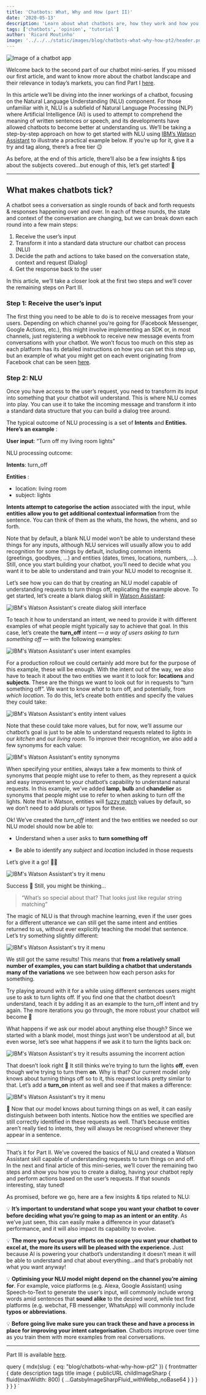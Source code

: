 ```yaml
---
title: 'Chatbots: What, Why and How (part II)'
date: '2020-05-13'
description: 'Learn about what chatbots are, how they work and how you can build your own'
tags: ['chatbots', 'opinion', 'tutorial']
author: 'Ricard Moutinho'
image: '../../../static/images/blog/chatbots-what-why-how-pt2/header.png'
---
```



<Image src="blog/chatbots-what-why-how-pt2/header.png" alt="Image of a chatbot app" />

Welcome back to the second part of our chatbot mini-series. If you missed our first article, and want to know more about the chatbot landscape and their relevance in today’s markets, you can find Part I [here](/blog/chatbots-what-why-how-pt1).

In this article we’ll be diving into the inner workings of a chatbot, focusing on the Natural Language Understanding (NLU) component. For those unfamiliar with it, NLU is a subfield of Natural Language
Processing (NLP) where Artificial Intelligence (AI) is used to attempt to comprehend the meaning of written sentences or speech, and its developments have allowed chatbots to become better at understanding us. We’ll be taking a step-by-step approach on how to get started with NLU using [IBM’s Watson Assistant](https://cloud.ibm.com/catalog/services/watson-assistant) to illustrate a practical example below. If you’re up for it, give it a try and tag along, there’s a free tier 😉

As before, at the end of this article, there’ll also be a few insights & tips about the subjects covered…but enough of this, let’s get started! 💪

---

## What makes chatbots tick?

A chatbot sees a conversation as single rounds of back and forth requests & responses happening over and over. In each of these rounds, the state and context of the conversation are changing, but we can break down each round into a few main steps:

1. Receive the user’s input
2. Transform it into a standard data structure our chatbot can process (NLU)
3. Decide the path and actions to take based on the conversation state, context and request (Dialog)
4. Get the response back to the user

In this article, we’ll take a closer look at the first two steps and we’ll cover the remaining steps on Part III.

### Step 1: Receive the user’s input

The first thing you need to be able to do is to receive messages from your users. Depending on which channel you’re going for (Facebook Messenger, Google Actions, etc.), this might involve implementing an SDK or, in most channels, just registering a webhook to receive new message events from conversations with your chatbot. We won’t focus too much on this step as each platform has its detailed instructions on how you can set this step up, but an example of what you might get on each event originating from Facebook chat can be seen [here](here).

### Step 2: NLU

Once you have access to the user’s request, you need to transform its input into something that your chatbot will understand. This is where NLU comes into play. You can use it to take the incoming message and transform it into a standard data structure that you can build a dialog tree around.

The typical outcome of NLU processing is a set of **Intents** and **Entities. Here’s an example** :

**User input**: “Turn off my living room lights”

NLU processing outcome:

**Intents**:
turn_off

**Entities** :

- location: living room
- subject: lights

**Intents attempt to categorise the action** associated with the input, while **entities allow you to get additional contextual information** from the sentence. You can think of them as the whats, the hows, the whens, and so forth.

Note that by default, a blank NLU model won’t be able to understand these things for any inputs, although NLU services will usually allow you to add recognition for some things by default, including common intents (greetings, goodbyes, …) and entities (dates, times, locations, numbers, …). Still, once you start building your chatbot, you’ll need to decide what you want it to be able to understand and train your
NLU model to recognise it.

Let’s see how you can do that by creating an NLU model capable of understanding requests to turn things off, replicating the example above. To get started, let’s create a blank dialog skill in [Watson Assistant](https://cloud.ibm.com/docs/assistant?topic=assistant-getting-started):

<Image
  src="blog/chatbots-what-why-how-pt2/create-dialog-skill.png"
  alt="IBM's Watson Assistant's create dialog skill interface"
  caption="If you need additional assistance on setting up your first skill take a look https://cloud.ibm.com/docs/assistant?topic=assistant-skill-add"
/>

To teach it how to understand an intent, we need to provide it with different examples of what people might typically say to achieve that goal. In this case, let’s create the **turn_off** intent — _a way of users asking to turn something off_ — with the following examples:

<Image
  src="blog/chatbots-what-why-how-pt2/intent-example.png"
  alt="IBM's Watson Assistant's user intent examples"
  caption="Additional information on adding intents to your skill: https://cloud.ibm.com/docs/assistant?topic=assistant-skill-add"
/>

For a production rollout we could certainly add more but for the purpose of this example, these will be enough. With the intent out of the way, we also have to teach it about the two entities we want it to look for: **locations** and **subjects**. These are the things we want to look out for in requests to “turn something off”. We want to know _what_ to turn off, and potentially, from _which location_. To do this, let’s create both entities and specify the values they could take:

<Image
  src="blog/chatbots-what-why-how-pt2/intent-values.png"
  alt="IBM's Watson Assistant's entity intent values"
  caption="Additional information on adding entities to your skill: https://cloud.ibm.com/docs/assistant?topic=assistant-entities"
/>

Note that these could take more values, but for now, we’ll assume our chatbot’s goal is just to be able to understand requests related to _lights_ in our _kitchen_ and our _living room_. To improve their recognition, we also add a few synonyms for each value:

<Image src="blog/chatbots-what-why-how-pt2/intent-values.png" alt="IBM's Watson Assistant's entity synonyms" />

When specifying your entities, always take a few moments to think of synonyms that people might use to refer to them, as they represent a quick and easy improvement to your chatbot’s capability to understand natural requests. In this example, we’ve added **lamp**, **bulb** and **chandelier** as synonyms that people might use to refer to when asking to turn off the lights. Note that in Watson, entities will [fuzzy match](https://en.wikipedia.org/wiki/Approximate_string_matching) values by default, so we don’t need to add plurals or typos for these.

Ok! We’ve created the _turn_off_ intent and the two entities we needed so our NLU model should now be able to:

- Understand when a user asks to **turn something off**

- Be able to identify any _subject_ and _location_ included in those requests

Let’s give it a go! 🤞🏻

<Image
  src="blog/chatbots-what-why-how-pt2/try-it.png"
  alt="IBM's Watson Assistant's try it menu"
  caption="Tip: try this for yourself using IBM’s “Try it” option and check your model as you go - https://cloud.ibm.com/docs/assistant?topic=assistant-getting-started#testing-the-start-node"
/>

Success 🎉
Still, you might be thinking…

> “What’s so special about that? That looks just like regular string matching”

The magic of NLU is that through machine learning, even if the user goes for a different utterance we can still get the same intent and entities returned to us, without ever explicitly teaching the model that sentence. Let’s try something slightly different:

<Image src="blog/chatbots-what-why-how-pt2/try-it-2.png" alt="IBM's Watson Assistant's try it menu" />

We still got the same results! This means that **from a relatively small number of examples, you can start building a chatbot that understands many of the variations** we see between how each person asks for something.

Try playing around with it for a while using different sentences users might use to ask to turn lights off. If you find one that the chatbot doesn’t understand, teach it by adding it as an example to the turn_off intent and try again. The more iterations you go through, the more robust your chatbot will become 🦾

What happens if we ask our model about anything else though? Since we started with a blank model, most things just won’t be understood at all, but even worse, let’s see what happens if we ask it to turn the lights back on:

<Image
  src="blog/chatbots-what-why-how-pt2/try-it-3.png"
  alt="IBM's Watson Assistant's try it results assuming the incorrent action"
/>

That doesn’t look right 🤔
It still thinks we’re trying to turn the lights **off**, even though we’re trying to turn them **on**. Why is that? Our current model only knows about turning things off so to it, this request looks pretty similar to that. Let’s add a **turn_on** intent as well and see if that makes a difference:

<Image src="blog/chatbots-what-why-how-pt2/try-it-4.png" alt="IBM's Watson Assistant's try it menu" />

🎉 Now that our model knows about turning things on as well, it can easily distinguish between both intents. Notice how the entities we specified are still correctly identified in these requests as well. That’s because entities aren’t really tied to intents, they will always be recognised whenever they appear in a sentence.

---

That’s it for Part II. We’ve covered the basics of NLU and created a Watson Assistant skill capable of understanding requests to turn things on and off. In the next and final article of this mini-series, we’ll cover the remaining two steps and show you how you to create a dialog, having your chatbot reply and perform actions based on the user’s requests. If that sounds interesting, stay tuned!

As promised, before we go, here are a few insights & tips related to NLU:

💡 **It’s important to understand what scope you want your chatbot to cover before deciding what you’re going to map as an intent or an entity**. As we’ve just seen, this can easily make a difference in your dataset’s performance, and it will also impact its capability to evolve.

💡 **The more you focus your efforts on the scope you want your chatbot to excel at, the more its users will be pleased with the experience**. Just because AI is powering your chatbot’s understanding it doesn’t mean it will be able to understand and chat about everything…and that’s probably not what you want anyway!

💡 **Optimising your NLU model might depend on the channel you’re aiming for**. For example, voice platforms (e.g. Alexa, Google Assistant) using Speech-to-Text to generate the user’s input, will commonly include wrong words amid sentences that **sound alike** to the desired word, while text first platforms (e.g. webchat, FB messenger, WhatsApp) will commonly include **typos or abbreviations**.

💡 **Before going live make sure you can track these and have a process in place for improving your intent categorisation**. Chatbots improve over time as you train them with more examples from real conversations.

---

Part III is available [here](/blog/chatbots-what-why-how-pt3).

  query {
    mdx(slug: { eq: "blog/chatbots-what-why-how-pt2" }) {
      frontmatter {
        date
        description
        tags
        title
        image {
          publicURL
          childImageSharp {
            fluid(maxWidth: 800) {
              ...GatsbyImageSharpFluid_withWebp_noBase64
            }
          }
        }
      }
    }
  }
`

